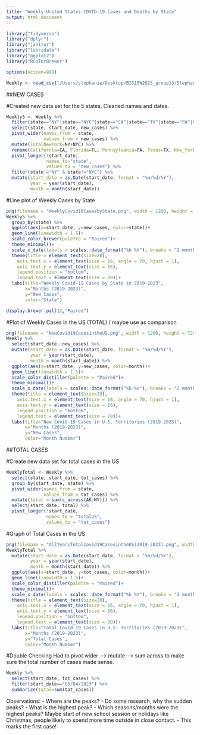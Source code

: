 ```yaml
---
title: "Weekly United States COVID-19 Cases and Deaths by State"
output: html_document
---
```


```r
library("tidyverse") 
library("dplyr")
library("janitor")
library("lubridate")
library("ggplot2")
library("RColorBrewer")
```

```r
options(scipen=999)
```


```r
Weekly <- read_csv("/Users/stephanie/Desktop/BIS15W2025_group13/Stephanie/WeeklyCases.csv") %>% clean_names()
```


##NEW CASES

#Created new data set for the 5 states. Cleaned names and dates.
```r
Weekly5 <- Weekly %>% 
  filter(state=="NY"|state=="NYC"|state=="CA"|state=="TX"|state=="PA"|state=="FL") %>% 
  select(state, start_date, new_cases) %>% 
  pivot_wider(names_from = state,
              values_from = new_cases) %>% 
  mutate(TotalNewYork=NY+NYC) %>% 
  rename(California=CA, Florida=FL, Pennsylvania=PA, Texas=TX, New_York=TotalNewYork) %>% 
  pivot_longer(!start_date, 
               names_to="state",
               values_to = "new_cases") %>% 
  filter(state!="NY" & state!="NYC") %>% 
  mutate(start_date = as.Date(start_date, format = "%m/%d/%Y"),
         year = year(start_date),
         month = month(start_date))
```


#Line plot of Weekly Cases by State
```r
png(filename = "WeeklyCovid19CasesbyState.png", width = 1200, height = 720, units = "px")
Weekly5 %>% 
  group_by(state) %>% 
  ggplot(aes(x=start_date, y=new_cases, color=state))+
  geom_line(linewidth = 1.5)+
  scale_color_brewer(palette = "Paired")+ 
  theme_minimal()+
  scale_x_date(labels = scales::date_format("%b %Y"), breaks = "2 months")+
  theme(title = element_text(size=28),
    axis.text.x = element_text(size = 16, angle = 70, hjust = 1),
    axis.text.y = element_text(size = 16),
    legend.position = "bottom",
    legend.text = element_text(size = 20))+
  labs(title="Weekly Covid-19 Cases by State in 2019-2023",
       x="Months (2019-2023)",
       y="New Cases",
       color="State")
```

```r
display.brewer.pal(12,"Paired")
```


#Plot of Weekly Cases in the US (TOTAL) / maybe use as comparison
```r
png(filename = "NewCovid19CasesintheUS.png", width = 1200, height = 720, units = "px")
Weekly %>% 
  select(start_date, new_cases) %>% 
  mutate(start_date = as.Date(start_date, format = "%m/%d/%Y"),
         year = year(start_date),
         month = month(start_date)) %>% 
  ggplot(aes(x=start_date, y=new_cases, color=month))+
  geom_line(linewidth = 1.5)+
  scale_color_distiller(palette = "Paired")+ 
  theme_minimal()+
  scale_x_date(labels = scales::date_format("%b %Y"), breaks = "2 months")+
  theme(title = element_text(size=28),
    axis.text.x = element_text(size = 16, angle = 70, hjust = 1),
    axis.text.y = element_text(size = 16),
    legend.position = "bottom",
    legend.text = element_text(size = 20))+
  labs(title="New Covid-19 Cases in U.S. Territories (2019-2023)",
       x="Months (2019-2023)",
       y="New Cases",
       color="Month Number")
```










##TOTAL CASES

#Create new data set for total cases in the US
```r
WeeklyTotal <- Weekly %>% 
  select(state, start_date, tot_cases) %>% 
  group_by(start_date, state) %>% 
  pivot_wider(names_from = state, 
              values_from = tot_cases) %>% 
  mutate(total = sum(c_across(AK:WY))) %>% 
  select(start_date, total) %>% 
  pivot_longer(!start_date,
               names_to = "totalUS",
               values_to = "tot_cases")
```


#Graph of Total Cases in the US
```r
png(filename = "AllYearsTotalCovid19CasesintheUS(2019-2023).png", width = 1200, height = 720, units = "px")
WeeklyTotal %>% 
  mutate(start_date = as.Date(start_date, format = "%m/%d/%Y"),
         year = year(start_date),
         month = month(start_date)) %>% 
  ggplot(aes(x=start_date, y=tot_cases, color=month))+
  geom_line(linewidth = 1.5)+
  scale_color_distiller(palette = "Paired")+ 
  theme_minimal()+
  scale_x_date(labels = scales::date_format("%b %Y"), breaks = "2 months")+
  theme(title = element_text(size=28),
    axis.text.x = element_text(size = 16, angle = 70, hjust = 1),
    axis.text.y = element_text(size = 16),
    legend.position = "bottom",
    legend.text = element_text(size = 20))+
  labs(title="Total Covid-19 Cases in U.S. Territories (2019-2023)",
       x="Months (2019-2023)",
       y="Total Cases",
       color="Month Number")
```



#Double Checking
Had to pivot wider --> mutate --> sum across to make sure the total number of cases made sense.

```r
Weekly %>% 
  select(start_date, tot_cases) %>% 
  filter(start_date=="05/04/2023") %>% 
  summarize(total=sum(tot_cases))
```





Observations:
- Where are the peaks?
- Do some research, why the sudden peaks?
- What is the highest peak?
- Which seasons/months were the highest peaks? Maybe start of new school session or holidays like Christmas, people likely to spend more time outside in close contact. 
- This marks the first case!

